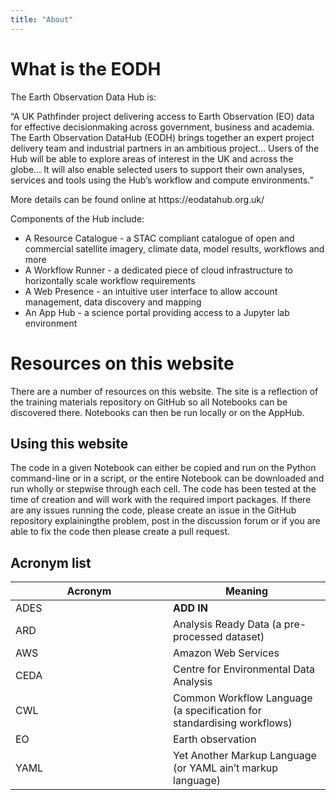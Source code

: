 ```yaml
---
title: "About"
---
```


# What is the EODH
The Earth Observation Data Hub is:

“A UK Pathfinder project delivering access to Earth Observation (EO) data for effective decisionmaking across government, business and academia. The Earth Observation DataHub (EODH) brings together an expert project delivery team and industrial partners in an ambitious project… Users of the Hub will be able to explore areas of interest in the UK and across the globe… It will also enable selected users to support their own analyses, services and tools using the Hub’s workflow and compute environments.”

More details can be found online at https://eodatahub.org.uk/

Components of the Hub include: 

* A Resource Catalogue - a STAC compliant catalogue of open and commercial satellite imagery, climate data, model results, workflows and more 
* A Workflow Runner - a dedicated piece of cloud infrastructure to horizontally scale workflow requirements 
* A Web Presence - an intuitive user interface to allow account management, data discovery and mapping 
* An App Hub - a science portal providing access to a Jupyter lab environment

# Resources on this website
There are a number of resources on this website. The site is a reflection of the training materials repository on GitHub so all Notebooks can be discovered there. Notebooks can then be run locally or on the AppHub. 

## Using this website
The code in a given Notebook can either be copied and run on the Python command-line or in a script, or the entire Notebook can be downloaded and run wholly or stepwise through each cell. The code has been tested at the time of creation and will work with the required import packages. If there are any issues running the code, please create an issue in the GitHub repository explainingthe problem, post in the discussion forum or if you are able to fix the code then please create a pull request. 

## Acronym list 

|Acronym | Meaning|
|----    |----    |
|ADES | __ADD IN__|
|ARD  | Analysis Ready Data (a pre-processed dataset) |
|AWS  | Amazon Web Services|
|CEDA | Centre for Environmental Data Analysis|
|CWL  | Common Workflow Language (a specification for standardising workflows)| 
|EO   | Earth observation |
|YAML | Yet Another Markup Language (or YAML ain't markup language)|